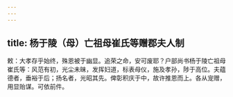 ```yaml
---
---
---
```

title: 杨于陵（母）亡祖母崔氏等赠郡夫人制
---



敕：大孝存乎始终，殊恩被于幽显。追荣之命，安可废耶？户部尚书杨于陵亡祖母崔氏等：风范有初，光尘未昧，发挥妇道，标表母仪，施及孝孙，陟于高位。夫蕴德者，垂裕于后；扬名者，光昭其先。俾彰积庆于中，故许推恩而上。各从宠赠，用显贻谋。可依前件。